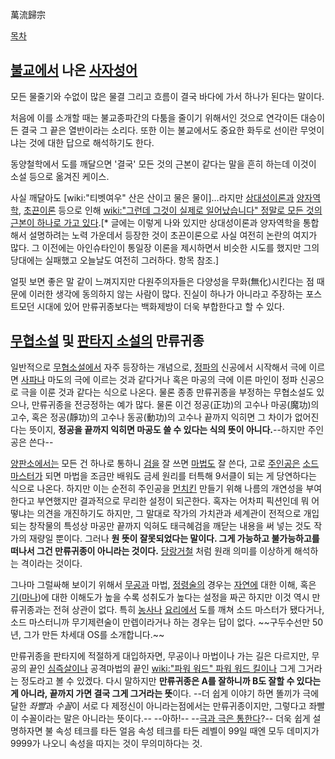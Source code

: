 萬流歸宗

[[목차]]

== [[불교]]에서 나온 [[사자성어]] ==
모든 물줄기와 수없이 많은 물결 그리고 흐름이 결국 바다에 가서 하나가 된다는 말이다.

처음에 이를 소개할 때는 불교종파간의 다툼을 줄이기 위해서인 것으로 연각이든 대승이든 결국 그 끝은 열반이라는 소리다. 또한 이는 불교에서도 중요한 화두로 선이란 무엇이냐는 것에 대한 답으로 해석하기도 한다.

동양철학에서 도를 깨달으면 '결국' 모든 것의 근본이 같다는 말을 흔히 하는데 이것이 소설 등으로 옮겨진 케이스.

사실 깨달아도 [wiki:"티벳여우" 산은 산이고 물은 물이]…라지만 [[상대성이론]]과 [[양자역학]], [[초끈이론]] 등으로 인해 [[wiki:"그런데 그것이 실제로 일어났습니다" 정말로 모든 것의 근본이 하나로 가고 있다]].[* 글에는 이렇게 나와 있지만 상대성이론과 양자역학을 통합해서 설명하려는 노력 가운데서 등장한 것이 초끈이론으로 사실 여전히 논란의 여지가 많다. 그 이전에는 아인슈타인이 통일장 이론을 제시하면서 비슷한 시도를 했지만 그의 당대에는 실패했고 오늘날도 여전히 그러하다. 항목 참조.]

얼핏 보면 좋은 말 같이 느껴지지만 다원주의자들은 다양성을 무화(無化)시킨다는 점 때문에 이러한 생각에 동의하지 않는 사람이 많다. 진실이 하나가 아니라고 주장하는 포스트모던 시대에 있어 만류귀종보다는 백화제방이 더욱 부합한다고 할 수 있다.
== [[무협소설]] 및 [[판타지 소설]]의 만류귀종 ==
일반적으로 [[무협소설]]에서 자주 등장하는 개념으로, [[정파]]의 신공에서 시작해서 극에 이르면 [[사파]]나 마도의 극에 이르는 것과 같다거나 혹은 마공의 극에 이른 마인이 정파 신공으로 극을 이룬 것과 같다는 식으로 나온다. 물론 종종 만류귀종을 부정하는 무협소설도 있으나, 만류귀종을 전긍정하는 예가 많다. 물론 이건 정공(正功)의 고수나 마공(魔功)의 고수, 혹은 정공(靜功)의 고수나 동공(動功)의 고수나 끝까지 익히면 그 차이가 없어진다는 뜻이지, '''정공을 끝까지 익히면 마공도 쓸 수 있다는 식의 뜻이 아니다.'''--하지만 주인공은 쓴다--

[[양판소]]에서는 모든 건 하나로 통하니 [[검]]을 잘 쓰면 [[마법]]도 잘 쓴다, 고로 [[주인공]]은 [[소드 마스터]]가 되면 마법을 조금만 배워도 금세 원리를 터특해 9서클이 되는 게 당연하다는 식으로 나온다. 하지만 이는 순전히 주인공을 [[먼치킨]] 만들기 위해 나름의 개연성을 부여한다고 부연했지만 결과적으로 무리한 설정이 되곤한다. 혹자는 어차피 픽션인데 뭐 어떻냐는 의견을 개진하기도 하지만, 그 말대로 작가의 가치관과 세계관이 전적으로 개입되는 창작물의 특성상 마공만 끝까지 익혀도 태극혜검을 깨닫는 내용을 써 넣는 것도 작가의 재량일 뿐이다. 그러나 '''원 뜻이 잘못되었다는 말이다. 그게 가능하고 불가능하고를 떠나서 그건 만류귀종이 아니라는 것이다.''' [[당랑거철]] 처럼 원래 의미를 이상하게 해석하는 격이라는 것이다.

그나마 그럴싸해 보이기 위해서 [[무공]]과 마법, [[정령술]]의 경우는 [[자연]]에 대한 이해, 혹은 [[기]]([[마나]])에 대한 이해도가 높을 수록 성취도가 높다는 설정을 짜곤 하지만 이것 역시 만류귀종과는 전혀 상관이 없다.
특히 [[농사]]나 [[요리]]에서 도를 깨쳐 소드 마스터가 됐다거나, 소드 마스터니까 무기제련술이 만렙이라거나 하는 경우는 답이 없다. ~~구두수선만 50년, 그가 만든 차세대 OS를 소개합니다.~~

만류귀종을 판타지에 적절하게 대입하자면, 무공이나 마법이나 가는 길은 다르지만, 무공의 끝인 [[심즉살]]이나 공격마법의 끝인 [[wiki:"파워 워드" 파워 워드 킬]]이나 그게 그거라는 정도라고 볼 수 있겠다. 다시 말하지만 '''만류귀종은 A를 잘하니까 B도 잘할 수 있다는게 아니라, 끝까지 가면 결국 그게 그거라는 뜻'''이다. --더 쉽게 이야기 하면 똘끼가 극에달한 ''좌빨''과 ''수꼴''이 서로 다 제정신이 아니라는점에서는 만류귀종이지만, 그렇다고 좌빨이 수꼴이라는 말은 아니라는 뜻이다.-- --아하!-- --[[극과 극은 통한다]]?-- 더욱 쉽게 설명하자면 불 속성 테크를 타든 얼음 속성 테크를 타든 레벨이 99일 때엔 모두 데미지가 9999가 나오니 속성을 따지는 것이 무의미하다는 것.  
